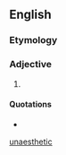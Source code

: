 {{also|unaesthetic}}
==English==

===Etymology===
{{prefix|en|un|æsthetic}}

===Adjective===
{{en-adj}}

# {{obsolete form of|en|unaesthetic}}

====Quotations====
* {{seeCites}}

[[Category:English terms spelled with Æ|unaesthetic]]